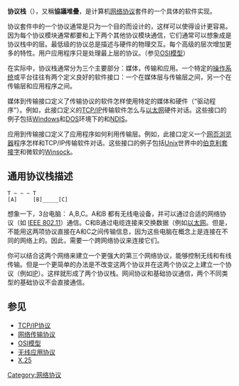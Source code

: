 {{unreferenced|time=2016-09-09T21:50:10+00:00}}
{{NoteTA|G1=Telcom}}
'''协议栈'''（{{lang-en|Protocol stack}}），又稱'''協議堆疊'''，是计算机[[网络协议|网络协议]]套件的一个具体的软件实现。

协议套件中的一个协议通常是只为一个目的而设计的，这样可以使得设计更容易。因为每个协议模块通常都要和上下两个其他协议模块通信，它们通常可以想象成是协议栈中的层。最低级的协议总是描述与硬件的物理交互。每个高级的层次增加更多的特性。用户应用程序只是处理最上层的协议。（参见[[OSI模型|OSI模型]]）

在实际中，协议栈通常分为三个主要部分：媒体，传输和应用。一个特定的[[操作系统|操作系统]]或平台往往有两个定义良好的软件接口：一个在媒体层与传输层之间，另一个在传输层和应用程序之间。

媒体到传输接口定义了传输协议的软件怎样使用特定的媒体和硬件（“驱动程序”）。例如，此接口定义的[[TCP/IP|TCP/IP]]传输软件怎么与[[以太网|以太网]]硬件对话。这些接口的例子包括[[Windows|Windows]]和[[DOS|DOS]]环境下的{{le|開放數據鏈路接口|Open Data-Link Interface|ODI}}和[[NDIS|NDIS]]。

应用到传输接口定义了应用程序如何利用传输层。例如，此接口定义一个[[网页浏览器|网页浏览器]]程序怎样和TCP/IP传输软件对话。这些接口的例子包括[[Unix|Unix]]世界中的[[伯克利套接字|伯克利套接字]]和微软的[[Winsock|Winsock]]。

==通用协议栈描述==

 T ~ ~ ~ T
 [A]     [B]_____[C]
想象一下，3台电脑： A,B,C。A和B 都有无线电设备，并可以通过合适的网络协议（如 [[IEEE_802.11|IEEE 802.11]]）通信。C和B通过电缆连接来交换数据（例如[[以太网|以太网]]。但是，不能用这两项协议直接在A和C之间传输信息，因为这些电脑在概念上是连接在不同的网络上的。因此，需要一个跨网络协议来连接它们。

你可以结合这两个网络来建立一个更强大的第三个网络协议，能够控制无线和有线传输。但是一个更简单的办法是不改变这两个协议并在这两个协议之上建立一个协议（例如[[网际协议|IP]]）。这样就形成了两个协议栈。网间协议和基础协议通信，两个不同类型的基础协议不会直接通信。

==参见==

*[[TCP/IP协议|TCP/IP协议]]
*[[网络传输协议|网络传输协议]]
*[[OSI模型|OSI模型]]
*[[无线应用协议|无线应用协议]]
*[[X.25|X.25]]

[[Category:网络协议|Category:网络协议]]